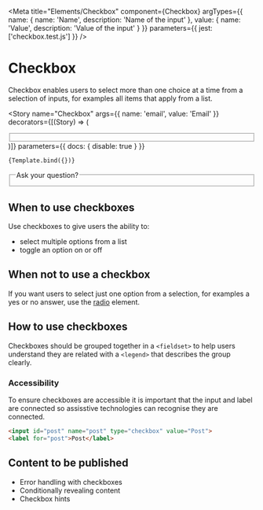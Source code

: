 
<Meta
    title="Elements/Checkbox"
    component={Checkbox}
    argTypes={{
        name: {
            name: 'Name',
            description: 'Name of the input'
        },
        value: {
            name: 'Value',
            description: 'Value of the input'
        }
    }}
    parameters={{
        jest: ['checkbox.test.js']
    }}
/>


# Checkbox

Checkbox enables users to select more than one choice at a time from a selection of inputs, for examples all items that apply from a list.

<Story
    name="Checkbox"
    args={{
        name: 'email',
        value: 'Email'
    }}
    decorators={[(Story) => (
        <div className="form">
            <div className="group">
                <fieldset>
                    <Story />
                </fieldset>
            </div>
        </div>
    )]}
    parameters={{
        docs: {
            disable: true
        }
    }}
>
    {Template.bind({})}
</Story>

<Canvas>
<div className="form">
    <div className="group">
        <fieldset>
            <legend>Ask your question?</legend>
            <Checkbox name='telephone' value='Telephone' />
            <Checkbox name='email' value='Email' />
        </fieldset>
    </div>
</div>
</Canvas>


<ArgsTable of={Checkbox} />

## When to use checkboxes

Use checkboxes to give users the ability to:

- select multiple options from a list
- toggle an option on or off

## When not to use a checkbox

If you want users to select just one option from a selection, for examples a yes or no answer, use the <a href="radio">radio</a> element.

## How to use checkboxes

Checkboxes should be grouped together in a `<fieldset>` to help users understand they are related with a `<legend>` that describes the group clearly.

### Accessibility

To ensure checkboxes are accessible it is important that the input and label are connected so assisstive technologies can recognise they are connected.

```html
<input id="post" name="post" type="checkbox" value="Post">
<label for="post">Post</label>
```
## Content to be published

- Error handling with checkboxes
- Conditionally revealing content
- Checkbox hints

